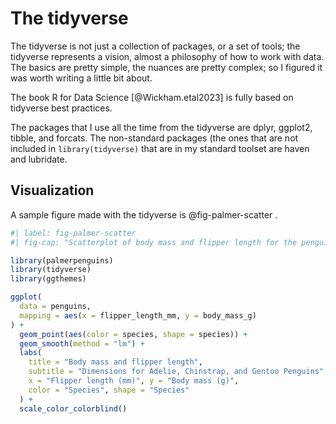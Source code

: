 # The tidyverse

The tidyverse is not just a collection of packages, or a set of tools; the tidyverse represents a vision, almost a philosophy of how to work with data. The basics are pretty simple, the nuances are pretty complex; so I figured it was worth writing a little bit about.

::: {#book-tip-R-data-science .callout-note}
The book R for Data Science [@Wickham.etal2023] is fully based on tidyverse best practices.
:::

The packages that I use all the time from the tidyverse are dplyr, ggplot2, tibble, and forcats. The non-standard packages (the ones that are not included in `library(tidyverse)` that are in my standard toolset are haven and lubridate.

## Visualization

A sample figure made with the tidyverse is @fig-palmer-scatter .

```r
#| label: fig-palmer-scatter
#| fig-cap: "Scatterplot of body mass and flipper length for the penguin dataset"

library(palmerpenguins)
library(tidyverse)
library(ggthemes)

ggplot(
  data = penguins,
  mapping = aes(x = flipper_length_mm, y = body_mass_g)
) +
  geom_point(aes(color = species, shape = species)) +
  geom_smooth(method = "lm") +
  labs(
    title = "Body mass and flipper length",
    subtitle = "Dimensions for Adelie, Chinstrap, and Gentoo Penguins",
    x = "Flipper length (mm)", y = "Body mass (g)",
    color = "Species", shape = "Species"
  ) +
  scale_color_colorblind()
```
